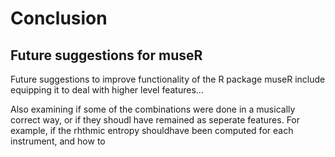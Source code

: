 # Conclusion {-}


## Future suggestions for museR

Future suggestions to improve functionality of the R package museR include equipping it to deal with higher level features...

Also examining if some of the combinations were done in a musically correct way, or if they shoudl have remained as seperate features. For example, if the rhthmic entropy shouldhave been computed for each instrument, and how to 